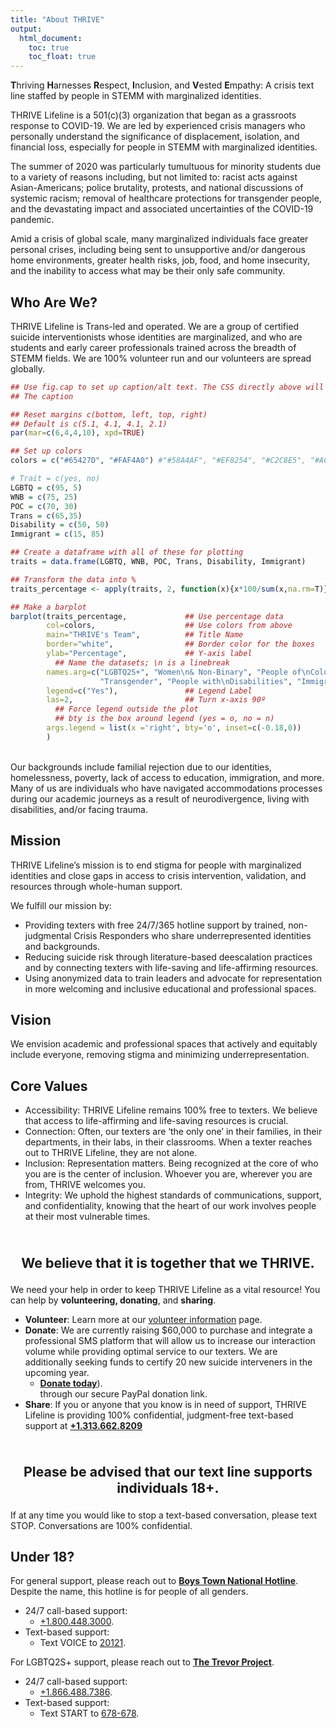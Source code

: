 ```yaml
---
title: "About THRIVE"
output:
  html_document:
    toc: true
    toc_float: true
---
```


**T**hriving **H**arnesses **R**espect, **I**nclusion, and **V**ested
**E**mpathy: A crisis text line staffed by people in STEMM with marginalized
identities.

THRIVE Lifeline is a 501(c)(3) organization that began as a grassroots response 
to COVID-19. 
We are led by experienced crisis managers who personally understand the 
significance of displacement, isolation, and financial loss, especially for 
people in STEMM with marginalized identities.

The summer of 2020 was particularly tumultuous for minority students due to
a variety of reasons including, but not limited to: racist acts against
Asian-Americans; police brutality, protests, and national discussions of
systemic racism; removal of healthcare protections for transgender people,
and the devastating impact and associated uncertainties of the COVID-19 pandemic.

Amid a crisis of global scale, many marginalized individuals face greater
personal crises, including being sent to unsupportive and/or dangerous home
environments, greater health risks, job, food, and home insecurity, and the
inability to access what may be their only safe community.

## Who Are We?
THRIVE Lifeline is Trans-led and operated. We are a group of certified suicide
interventionists whose identities are marginalized, and who are students and
early career professionals trained across the breadth of STEMM fields. We are 100% 
volunteer run and our volunteers are spread globally.

<style>
    .caption {
        display:none;
    }
</style>

```r
## Use fig.cap to set up caption/alt text. The CSS directly above will silence 
## The caption

## Reset margins c(bottom, left, top, right)
## Default is c(5.1, 4.1, 4.1, 2.1)
par(mar=c(6,4,4,10), xpd=TRUE)

## Set up colors
colors = c("#65427D", "#FAF4A0") #"#58A4AF", "#EF8254", "#C2C8E5", "#AC8FC0")

# Trait = c(yes, no)
LGBTQ = c(95, 5)
WNB = c(75, 25)
POC = c(70, 30)
Trans = c(65,35)
Disability = c(50, 50)
Immigrant = c(15, 85)

## Create a dataframe with all of these for plotting
traits = data.frame(LGBTQ, WNB, POC, Trans, Disability, Immigrant)

## Transform the data into %
traits_percentage <- apply(traits, 2, function(x){x*100/sum(x,na.rm=T)})

## Make a barplot
barplot(traits_percentage,             ## Use percentage data
        col=colors,                    ## Use colors from above
        main="THRIVE's Team",          ## Title Name
        border="white",                ## Border color for the boxes
        ylab="Percentage",             ## Y-axis label
          ## Name the datasets; \n is a linebreak
        names.arg=c("LGBTQ2S+", "Women\n& Non-Binary", "People of\nColor", 
                    "Transgender", "People with\nDisabilities", "Immigrants"), 
        legend=c("Yes"),               ## Legend Label
        las=2,                         ## Turn x-axis 90º
          ## Force legend outside the plot
          ## bty is the box around legend (yes = o, no = n)
        args.legend = list(x ='right', bty='o', inset=c(-0.18,0))
        )
```

<br>
Our backgrounds include familial rejection due to our identities, homelessness,
poverty, lack of access to education, immigration, and more. Many of us are 
individuals who have navigated accommodations processes during our academic 
journeys as a result of neurodivergence, living with disabilities, and/or facing trauma.

## Mission
THRIVE Lifeline’s mission is to end stigma for people with marginalized 
identities and close gaps in access to crisis intervention, validation, and 
resources through whole-human support.

We fulfill our mission by:

* Providing texters with free 24/7/365 hotline support by trained, non-judgmental
Crisis Responders who share underrepresented identities and backgrounds.
* Reducing suicide risk through literature-based deescalation practices and by
connecting texters with life-saving and life-affirming resources.
* Using anonymized data to train leaders and advocate for representation in
more welcoming and inclusive educational and professional spaces.

## Vision
We envision academic and professional spaces that actively and equitably
include everyone, removing stigma and minimizing underrepresentation.

## Core Values

* Accessibility: THRIVE Lifeline remains 100% free to texters.
We believe that access to life-affirming and life-saving resources is crucial.
* Connection: Often, our texters are ‘the only one’ in their families, in their
departments, in their labs, in their classrooms.
When a texter reaches out to THRIVE Lifeline, they are not alone.
* Inclusion: Representation matters.
Being recognized at the core of who you are is the center of inclusion.
Whoever you are, wherever you are from, THRIVE welcomes you.
* Integrity: We uphold the highest standards of communications, support, and
confidentiality, knowing that the heart of our work involves people at their
most vulnerable times.

<br/>

<center>
<p style="font-size:16pt; font-weight: bolder">We believe that it is together 
that we THRIVE.</p>
</center>

We need your help in order to keep THRIVE Lifeline as a vital resource!
You can help by **volunteering, donating**, and **sharing**.

- **Volunteer**: Learn more at our [volunteer information](volunteer.html) page.
<br/>
- **Donate**: We are currently raising $60,000 to purchase and integrate a
professional SMS platform that will allow us to increase our interaction volume 
while providing optimal service to our texters.
We are additionally seeking funds to certify 20 new suicide interveners in the
upcoming year.
   - [**Donate today**](https://www.paypal.com/donate?hosted_button_id=CU5D6Q727QH5S)).
<br> through our secure PayPal donation link.
- **Share**: If you or anyone that you know is in need of support, THRIVE
Lifeline is providing 100% confidential, judgment-free text-based support at
<a href="sms:+13136628209&body=THRIVE">**+1.313.662.8209**</a>

<br>

<center>
<p style="font-size:16pt; font-weight: bolder">Please be advised that our text 
line supports individuals 18+.</p>
</center>

If at any time you would like to stop a text-based conversation, please text STOP.
Conversations are 100% confidential.

## Under 18?

For general support, please reach out to
[**Boys Town National Hotline**](https://www.boystown.org/hotline/Pages/default.aspx).
Despite the name, this hotline is for people of all genders.

* 24/7 call-based support:
   + <a href="tel:+18004483000">+1.800.448.3000</a>.
* Text-based support:
   + Text VOICE to <a href="sms:20121&body=VOICE">20121</a>.

For LGBTQ2S+ support, please reach out to
[**The Trevor Project**](https://www.thetrevorproject.org/).

* 24/7 call-based support:
   + <a href="tel:+18664887386">+1.866.488.7386</a>.

* Text-based support:
   + Text START to <a href="sms:678678&body=START">678-678</a>.
